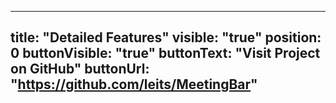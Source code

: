 ---
title: "Detailed Features"
visible: "true"
position: 0
buttonVisible: "true"
buttonText: "Visit Project on GitHub"
buttonUrl: "https://github.com/leits/MeetingBar"
----